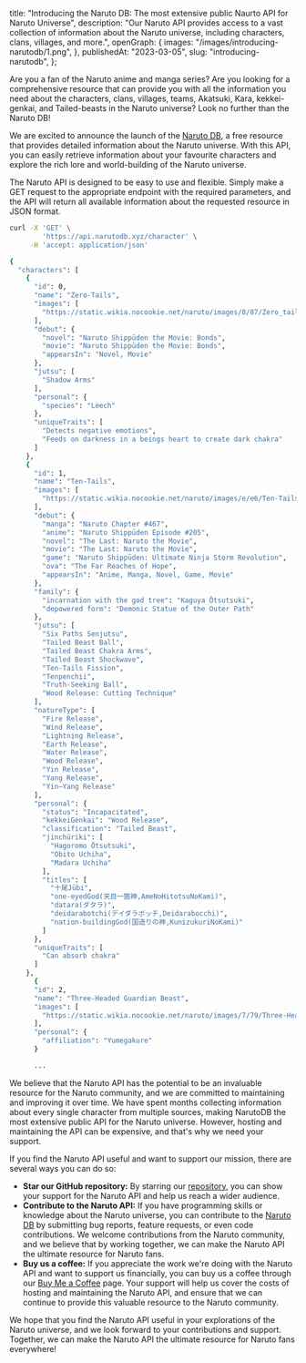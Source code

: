   title:
    "Introducing the Naruto DB: The most extensive public Naurto API for Naruto Universe",
  description:
    "Our Naruto API provides access to a vast collection of information about the Naruto universe, including characters, clans, villages, and more.",
  openGraph: {
    images: "/images/introducing-narutodb/1.png",
  },
  publishedAt: "2023-03-05",
  slug: "introducing-narutodb",
};

Are you a fan of the Naruto anime and manga series? Are you looking for a comprehensive resource that can provide you with all the information you need about the characters, clans, villages, teams, Akatsuki, Kara, kekkei-genkai, and Tailed-beasts in the Naruto universe? Look no further than the Naruto DB!

We are excited to announce the launch of the [Naruto DB](https://www.narutodb.xyz/), a free resource that provides detailed information about the Naruto universe. With this API, you can easily retrieve information about your favourite characters and explore the rich lore and world-building of the Naruto universe.

The Naruto API is designed to be easy to use and flexible. Simply make a GET request to the appropriate endpoint with the required parameters, and the API will return all available information about the requested resource in JSON format.

```bash
curl -X 'GET' \
        'https://api.narutodb.xyz/character' \
     -H 'accept: application/json'
```

```bash
{
  "characters": [
    {
      "id": 0,
      "name": "Zero-Tails",
      "images": [
        "https://static.wikia.nocookie.net/naruto/images/8/87/Zero_tails.PNG/revision/latest/scale-to-width-down/300?cb=20120518185128"
      ],
      "debut": {
        "novel": "Naruto Shippūden the Movie: Bonds",
        "movie": "Naruto Shippūden the Movie: Bonds",
        "appearsIn": "Novel, Movie"
      },
      "jutsu": [
        "Shadow Arms"
      ],
      "personal": {
        "species": "Leech"
      },
      "uniqueTraits": [
        "Detects negative emotions",
        "Feeds on darkness in a beings heart to create dark chakra"
      ]
    },
    {
      "id": 1,
      "name": "Ten-Tails",
      "images": [
        "https://static.wikia.nocookie.net/naruto/images/e/e6/Ten-Tails_emerges.png/revision/latest/scale-to-width-down/300?cb=20140523101840"
      ],
      "debut": {
        "manga": "Naruto Chapter #467",
        "anime": "Naruto Shippūden Episode #205",
        "novel": "The Last: Naruto the Movie",
        "movie": "The Last: Naruto the Movie",
        "game": "Naruto Shippūden: Ultimate Ninja Storm Revolution",
        "ova": "The Far Reaches of Hope",
        "appearsIn": "Anime, Manga, Novel, Game, Movie"
      },
      "family": {
        "incarnation with the god tree": "Kaguya Ōtsutsuki",
        "depowered form": "Demonic Statue of the Outer Path"
      },
      "jutsu": [
        "Six Paths Senjutsu",
        "Tailed Beast Ball",
        "Tailed Beast Chakra Arms",
        "Tailed Beast Shockwave",
        "Ten-Tails Fission",
        "Tenpenchii",
        "Truth-Seeking Ball",
        "Wood Release: Cutting Technique"
      ],
      "natureType": [
        "Fire Release",
        "Wind Release",
        "Lightning Release",
        "Earth Release",
        "Water Release",
        "Wood Release",
        "Yin Release",
        "Yang Release",
        "Yin–Yang Release"
      ],
      "personal": {
        "status": "Incapacitated",
        "kekkeiGenkai": "Wood Release",
        "classification": "Tailed Beast",
        "jinchūriki": [
          "Hagoromo Ōtsutsuki",
          "Obito Uchiha",
          "Madara Uchiha"
        ],
        "titles": [
          "十尾Jūbi",
          "one-eyedGod(天目一箇神,AmeNoHitotsuNoKami)",
          "datara(ダタラ)",
          "deidarabotchi(デイダラボッチ,Deidarabocchi)",
          "nation-buildingGod(国造りの神,KunizukuriNoKami)"
        ]
      },
      "uniqueTraits": [
        "Can absorb chakra"
      ]
    },
      {
      "id": 2,
      "name": "Three-Headed Guardian Beast",
      "images": [
        "https://static.wikia.nocookie.net/naruto/images/7/79/Three-Heads_after_release.png/revision/latest/scale-to-width-down/300?cb=20120303155347"
      ],
      "personal": {
        "affiliation": "Yumegakure"
      }

      ...
```

We believe that the Naruto API has the potential to be an invaluable resource for the Naruto community, and we are committed to maintaining and improving it over time. We have spent months collecting information about every single character from multiple sources, making NarutoDB the most extensive public API for the Naruto universe. However, hosting and maintaining the API can be expensive, and that's why we need your support.

If you find the Naruto API useful and want to support our mission, there are several ways you can do so:

- **Star our GitHub repository:** By starring our [repository](https://github.com/hellskater/narutodb-website), you can show your support for the Naruto API and help us reach a wider audience.
- **Contribute to the Naruto API:** If you have programming skills or knowledge about the Naruto universe, you can contribute to the [Naruto DB](https://github.com/hellskater/narutodb-website) by submitting bug reports, feature requests, or even code contributions. We welcome contributions from the Naruto community, and we believe that by working together, we can make the Naruto API the ultimate resource for Naruto fans.
- **Buy us a coffee:** If you appreciate the work we're doing with the Naruto API and want to support us financially, you can buy us a coffee through our [Buy Me a Coffee](https://www.buymeacoffee.com/srini53168) page. Your support will help us cover the costs of hosting and maintaining the Naruto API, and ensure that we can continue to provide this valuable resource to the Naruto community.

We hope that you find the Naruto API useful in your explorations of the Naruto universe, and we look forward to your contributions and support. Together, we can make the Naruto API the ultimate resource for Naruto fans everywhere!
